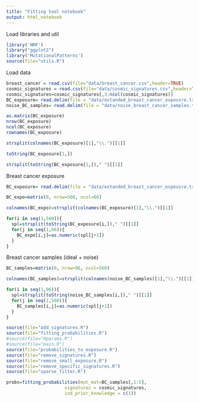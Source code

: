 ```yaml
---
title: "Fitting tool notebook"
output: html_notebook
---
```


Load libraries and util

```r
library('NMF')
library("ggplot2")
library('MutationalPatterns')
source(file="utils.R")
```

Load data
```r
breast_cancer = read.csv(file="data/breast_cancer.csv",header=TRUE)
cosmic_signatures = read.csv(file="data/cosmic_signatures.csv",header=TRUE)
cosmic_signatures=cosmic_signatures[,3:ncol(cosmic_signatures)]
BC_exposure= read.delim(file = "data/extanded_breast_cancer_expousre.txt",header=T,sep="\t")
noise_BC_samples= read.delim(file = "data/noise_breast_cancer_samples.txt",header=T)
```

```r
as.matrix(BC_exposure)
nrow(BC_exposure)
ncol(BC_exposure)
rownames(BC_exposure)
```


```r
strsplit(colnames(BC_exposure)[1],"\\.")[[1]]

toString(BC_exposure[1,])

strsplit(toString(BC_exposure[1,])," ")[[1]]
```

Breast cancer exposure
```r
BC_exposure= read.delim(file = "data/extanded_breast_cancer_expousre.txt",header=T,sep="\t")

BC_expo=matrix(0, nrow=560, ncol=66)

colnames(BC_expo)=strsplit(colnames(BC_exposure)[1],"\\.")[[1]]

for(i in seq(1,560)){
  spl=strsplit(toString(BC_exposure[i,])," ")[[1]]
  for(j in seq(1,66)){
    BC_expo[i,j]=as.numeric(spl[j+1])
  }
}

```

Breast cancer samples (ideal + noise)
```r
BC_samples=matrix(0, nrow=96, ncol=560)

colnames(BC_samples)=strsplit(colnames(noise_BC_samples)[1],"\\.")[[1]]

for(i in seq(1,96)){
  spl=strsplit(toString(noise_BC_samples[i,])," ")[[1]]
  for(j in seq(1,560)){
    BC_samples[i,j]=as.numeric(spl[j+1])
  }
}
```

```r
source(file="add_signatures.R")
source(file="fitting_probabilities.R")
#source(file="Hparams.R")
#source(file="main.R")
source(file="probabilities_to_exposure.R")
source(file="remove_signatures.R")
source(file="remove_small_exposure.R")
source(file="remove_specific_signatures.R")
source(file="sparse_filter.R")
```

```r
probs=fitting_probabilities(mut_mat=BC_samples[,1:5],
                      signatures = cosmic_signatures,
                      ind_prior_knowledge = c(1))
```



